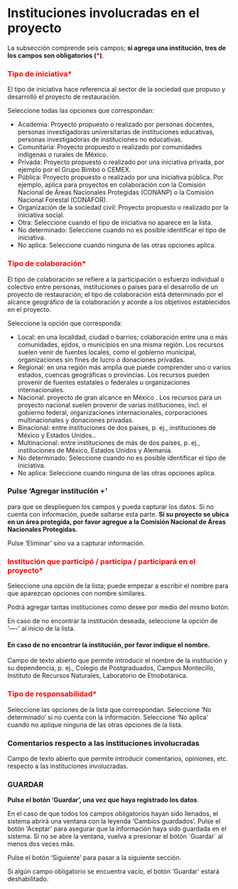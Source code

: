 #  Instituciones involucradas en el proyecto {.unnumbered}

La subsección comprende seis campos; **si agrega una institución, tres de los campos son obligatorios (<span style="color:red">\*</span>)**. 

### <span style="color:red">Tipo de iniciativa\*</span> {.unnumbered}
El tipo de iniciativa hace referencia al sector de la sociedad que propuso y desarrolló  el  proyecto de restauración.

Seleccione todas las opciones que correspondan:

- Academia:  Proyecto propuesto o realizado por personas docentes, personas investigadoras universitarias de instituciones educativas, personas investigadoras de instituciones no educativas.
- Comunitaria: Proyecto propuesto o realizado por comunidades indígenas o rurales de México.
- Privada: Proyecto propuesto o realizado por una iniciativa privada, por ejemplo por el Grupo Bimbo o CEMEX.
- Pública: Proyecto propuesto o realizado por una iniciativa pública. Por ejemplo, aplica para proyectos en colaboración con la Comisión Nacional de Áreas Nacionales Protegidas (CONANP) o la Comisión Nacional Forestal (CONAFOR).
- Organización de la sociedad civil: Proyecto propuesto o realizado por la iniciativa social.
- Otra: Seleccione cuando el tipo de iniciativa no aparece en la lista.
- No determinado: Seleccione cuando no es posible identificar el tipo de iniciativa.
- No aplica: Seleccione cuando ninguna de las otras opciones aplica. 

### <span style="color:red">Tipo de colaboración\*</span> {.unnumbered}

El tipo de colaboración se refiere a la participación o esfuerzo individual o colectivo entre personas, instituciones o países para el desarrollo de un proyecto de restauración; el tipo de colaboración está determinado por el alcance geográfico de la colaboración y acorde a los  objetivos establecidos en el proyecto.

Seleccione la opción que corresponda:

- Local: en una localidad, ciudad o barrios; colaboración entre una o más comunidades, ejidos, o municipios en una misma región. Los recursos suelen venir de fuentes locales, como el gobierno municipal, organizaciones sin fines de lucro o donaciones privadas.
- Regional: en una región más amplia que puede comprender uno o varios estados, cuencas geográficas o provincias. Los recursos pueden provenir de fuentes estatales o federales u organizaciones internacionales.
- Nacional: proyecto de gran alcance en México . Los recursos para un proyecto nacional suelen provenir de varias instituciones, incl. el gobierno federal,  organizaciones internacionales, corporaciones multinacionales y donaciones privadas.
- Binacional: entre instituciones de dos países, p. ej., instituciones de México y Estados Unidos..
- Multinacional: entre instituciones de más de dos países, p. ej., instituciones de México,  Estados Unidos y Alemania.
- No determinado: Seleccione cuando no es posible identificar el tipo de iniciativa.
- No aplica: Seleccione cuando ninguna de las otras opciones aplica.

### Pulse ‘Agregar institución +’ {.unnumbered}
para que se desplieguen los campos y pueda capturar los datos. Si no cuenta con información, puede saltarse esta parte. 
**Si su proyecto se ubica en un área protegida, por favor agregue a la Comisión Nacional de Áreas Nacionales Protegidas.**

Pulse ‘Eliminar’ sino va a capturar información.

### <span style="color:red">Institución que participó / participa / participará en el proyecto\*</span> {.unnumbered}

Seleccione una opción de la lista; puede empezar a escribir el nombre para que aparezcan opciones con nombre similares. 

Podrá agregar tantas instituciones como desee por medio del mismo botón. 

En caso de no encontrar la institución deseada, seleccione la opción de ‘----’ al inicio de la lista. 
 

#### En caso de no encontrar la institución, por favor indique el nombre.{.unnumbered}
Campo de texto abierto que permite introducir el nombre de la institución y su dependencia, p. ej., Colegio de Postgraduados, Campus Montecillo, Instituto de Recursos Naturales, Laboratorio de Etnobotánica. 

### <span style="color:red">Tipo de responsabilidad\*</span> {.unnumbered}
Seleccione las opciones de la lista que correspondan.
Seleccione ‘No determinado’ si no cuenta con la información. 
Seleccione ‘No aplica’ cuando no aplique ninguna de las otras opciones de la lista.

### Comentarios respecto a las instituciones involucradas{.unnumbered}
Campo de texto abierto que permite introducir comentarios, opiniones, etc. respecto a las instituciones involucradas.

### GUARDAR{.unnumbered}

**Pulse el botón ‘Guardar’, una vez que haya registrado los datos**.

En el caso de que todos los campos obligatorios hayan sido llenados, el sistema abrirá una ventana con la leyenda 'Cambios guardados'. Pulse el botón ‘Aceptar’ para asegurar que la información haya sido guardada en el sistema. Si no se abre la ventana, vuelva a presionar el botón ´Guardar´ al menos dos veces más.

Pulse el botón ‘Siguiente’ para pasar a la siguiente sección. 

Si algún campo obligatorio se encuentra vacío, el botón ‘Guardar’ estará deshabilitado.



